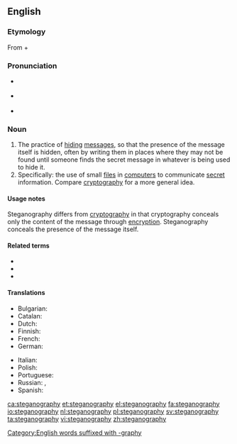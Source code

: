 ==English==

===Etymology===
From {{der|en|grc|στεγανός||cover, roof}} + {{m|grc|γράφω||I write}}

===Pronunciation===
* {{a|UK}} {{IPA|/ˌstɛɡ.ənˈɒɡ.ɹə.fi/|lang=en}}
* {{a|US}} {{IPA|/ˌstɛ.ɡʌnˈɔ.ɡɹʌ.fi/|lang=en}}
* {{audio|en-us-steganography.ogg|Audio (US)|lang=en}}

===Noun===
{{wikipedia}}
{{en-noun|-}}

# The practice of [[hiding]] [[message]]s, so that the presence of the message itself is hidden, often by writing them in places where they may not be found until someone finds the secret message in whatever is being used to hide it.
# Specifically: the use of small [[file]]s in [[computer]]s to communicate [[secret]] information. Compare [[cryptography]] for a more general idea.

====Usage notes====
Steganography differs from [[cryptography]] in that cryptography conceals only the content of the message through [[encryption]]. Steganography conceals the presence of the message itself.

====Related terms====
* {{l|en|steganalyst}}
* {{l|en|steganographic}}
* {{l|en|steganographer}}

====Translations====
{{trans-top|steganography}}
* Bulgarian: {{t|bg|стеганография|f}}
* Catalan: {{t|ca|esteganografia|f}}
* Dutch: {{t+|nl|steganografie|f}}
* Finnish: {{t|fi|steganografia}}
* French: {{t+|fr|stéganographie|f}}
* German: {{t+|de|Steganographie|f}}
{{trans-mid}}
* Italian: {{t|it|steganografia|f}}
* Polish: {{t|pl|steganografia|f}}
* Portuguese: {{t|pt|esteganografia|f}}
* Russian: {{t+|ru|стеганогра́фия|f}}, {{t+|ru|та́йнопись|f}}
* Spanish: {{t|es|esteganografía|f}}
{{trans-bottom}}

[[Category:English words suffixed with -graphy]]

[[ca:steganography]]
[[et:steganography]]
[[el:steganography]]
[[fa:steganography]]
[[io:steganography]]
[[nl:steganography]]
[[pl:steganography]]
[[sv:steganography]]
[[ta:steganography]]
[[vi:steganography]]
[[zh:steganography]]